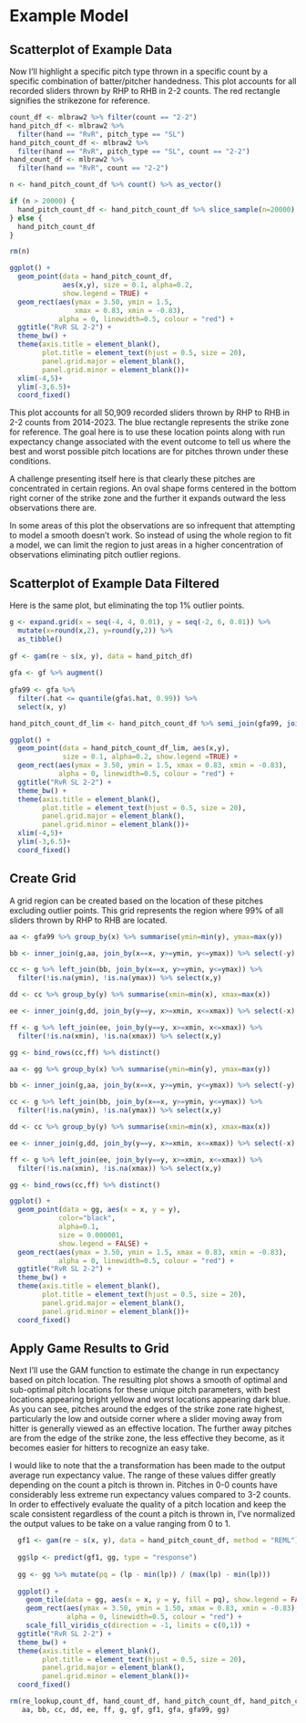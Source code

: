 # Example Model

## Scatterplot of Example Data

Now I'll highlight a specific pitch type thrown in a specific count by a specific combination of batter/pitcher handedness. This plot accounts for all recorded sliders thrown by RHP to RHB in 2-2 counts. The red rectangle signifies the strikezone for reference.

```r
count_df <- mlbraw2 %>% filter(count == "2-2")
hand_pitch_df <- mlbraw2 %>% 
  filter(hand == "RvR", pitch_type == "SL")
hand_pitch_count_df <- mlbraw2 %>% 
  filter(hand == "RvR", pitch_type == "SL", count == "2-2")
hand_count_df <- mlbraw2 %>% 
  filter(hand == "RvR", count == "2-2")
```

```r
n <- hand_pitch_count_df %>% count() %>% as_vector()

if (n > 20000) {
  hand_pitch_count_df <- hand_pitch_count_df %>% slice_sample(n=20000)
} else {
  hand_pitch_count_df
}

rm(n)
```

```r
ggplot() +
  geom_point(data = hand_pitch_count_df, 
             aes(x,y), size = 0.1, alpha=0.2, 
             show.legend = TRUE) +
  geom_rect(aes(ymax = 3.50, ymin = 1.5, 
                xmax = 0.83, xmin = -0.83),
            alpha = 0, linewidth=0.5, colour = "red") +
  ggtitle("RvR SL 2-2") +
  theme_bw() + 
  theme(axis.title = element_blank(),
        plot.title = element_text(hjust = 0.5, size = 20),
        panel.grid.major = element_blank(), 
        panel.grid.minor = element_blank())+
  xlim(-4,5)+
  ylim(-3,6.5)+
  coord_fixed()
```

This plot accounts for all 50,909 recorded sliders thrown by RHP to RHB in 2-2 counts from 2014-2023. The blue rectangle represents the strike zone for reference. The goal here is to use these location points along with run expectancy change associated with the event outcome to tell us where the best and worst possible pitch locations are for pitches thrown under these conditions.

A challenge presenting itself here is that clearly these pitches are concentrated in certain regions. An oval shape forms centered in the bottom right corner of the strike zone and the further it expands outward the less observations there are.

In some areas of this plot the observations are so infrequent that attempting to model a smooth doesn't work. So instead of using the whole region to fit a model, we can limit the region to just areas in a higher concentration of observations eliminating pitch outlier regions.

## Scatterplot of Example Data Filtered

Here is the same plot, but eliminating the top 1% outlier points.

```r
g <- expand.grid(x = seq(-4, 4, 0.01), y = seq(-2, 6, 0.01)) %>% 
  mutate(x=round(x,2), y=round(y,2)) %>% 
  as_tibble()
  
gf <- gam(re ~ s(x, y), data = hand_pitch_df)
  
gfa <- gf %>% augment()
  
gfa99 <- gfa %>% 
  filter(.hat <= quantile(gfa$.hat, 0.99)) %>% 
  select(x, y)
```

```r
hand_pitch_count_df_lim <- hand_pitch_count_df %>% semi_join(gfa99, join_by(x,y))
```

```r
ggplot() +
  geom_point(data = hand_pitch_count_df_lim, aes(x,y), 
             size = 0.1, alpha=0.2, show.legend =TRUE) +
  geom_rect(aes(ymax = 3.50, ymin = 1.5, xmax = 0.83, xmin = -0.83),
            alpha = 0, linewidth=0.5, colour = "red") +
  ggtitle("RvR SL 2-2") +
  theme_bw() + 
  theme(axis.title = element_blank(),
        plot.title = element_text(hjust = 0.5, size = 20),
        panel.grid.major = element_blank(), 
        panel.grid.minor = element_blank())+
  xlim(-4,5)+
  ylim(-3,6.5)+
  coord_fixed()
```

## Create Grid

A grid region can be created based on the location of these pitches excluding outlier points. This grid represents the region where 99% of all sliders thrown by RHP to RHB are located.

```r
aa <- gfa99 %>% group_by(x) %>% summarise(ymin=min(y), ymax=max(y))

bb <- inner_join(g,aa, join_by(x==x, y>=ymin, y<=ymax)) %>% select(-y) %>% distinct()

cc <- g %>% left_join(bb, join_by(x==x, y>=ymin, y<=ymax)) %>% 
  filter(!is.na(ymin), !is.na(ymax)) %>% select(x,y)

dd <- cc %>% group_by(y) %>% summarise(xmin=min(x), xmax=max(x))

ee <- inner_join(g,dd, join_by(y==y, x>=xmin, x<=xmax)) %>% select(-x) %>% distinct()

ff <- g %>% left_join(ee, join_by(y==y, x>=xmin, x<=xmax)) %>% 
  filter(!is.na(xmin), !is.na(xmax)) %>% select(x,y)

gg <- bind_rows(cc,ff) %>% distinct()

aa <- gg %>% group_by(x) %>% summarise(ymin=min(y), ymax=max(y))

bb <- inner_join(g,aa, join_by(x==x, y>=ymin, y<=ymax)) %>% select(-y) %>% distinct()

cc <- g %>% left_join(bb, join_by(x==x, y>=ymin, y<=ymax)) %>% 
  filter(!is.na(ymin), !is.na(ymax)) %>% select(x,y)

dd <- cc %>% group_by(y) %>% summarise(xmin=min(x), xmax=max(x))

ee <- inner_join(g,dd, join_by(y==y, x>=xmin, x<=xmax)) %>% select(-x) %>% distinct()

ff <- g %>% left_join(ee, join_by(y==y, x>=xmin, x<=xmax)) %>% 
  filter(!is.na(xmin), !is.na(xmax)) %>% select(x,y)

gg <- bind_rows(cc,ff) %>% distinct()
```

```r
ggplot() +
  geom_point(data = gg, aes(x = x, y = y),
            color="black",
            alpha=0.1,
            size = 0.000001,
            show.legend = FALSE) +
  geom_rect(aes(ymax = 3.50, ymin = 1.5, xmax = 0.83, xmin = -0.83),
            alpha = 0, linewidth=0.5, colour = "red") +
  ggtitle("RvR SL 2-2") +
  theme_bw() + 
  theme(axis.title = element_blank(),
        plot.title = element_text(hjust = 0.5, size = 20),
        panel.grid.major = element_blank(), 
        panel.grid.minor = element_blank())+
  coord_fixed()
```

## Apply Game Results to Grid

Next I'll use the GAM function to estimate the change in run expectancy based on pitch location. The resulting plot shows a smooth of optimal and sub-optimal pitch locations for these unique pitch parameters, with best locations appearing bright yellow and worst locations appearing dark blue. As you can see, pitches around the edges of the strike zone rate highest, particularly the low and outside corner where a slider moving away from hitter is generally viewed as an effective location. The further away pitches are from the edge of the strike zone, the less effective they become, as it becomes easier for hitters to recognize an easy take.

I would like to note that the a transformation has been made to the output average run expectancy value. The range of these values differ greatly depending on the count a pitch is thrown in. Pitches in 0-0 counts have considerably less extreme run expectancy values compared to 3-2 counts. In order to effectively evaluate the quality of a pitch location and keep the scale consistent regardless of the count a pitch is thrown in, I've normalized the output values to be take on a value ranging from 0 to 1.

```r
  gf1 <- gam(re ~ s(x, y), data = hand_pitch_count_df, method = "REML")
  
  gg$lp <- predict(gf1, gg, type = "response")
  
  gg <- gg %>% mutate(pq = (lp - min(lp)) / (max(lp) - min(lp)))
  
  ggplot() + 
    geom_tile(data = gg, aes(x = x, y = y, fill = pq), show.legend = FALSE) +
    geom_rect(aes(ymax = 3.50, ymin = 1.50, xmax = 0.83, xmin = -0.83),
              alpha = 0, linewidth=0.5, colour = "red") +
    scale_fill_viridis_c(direction = -1, limits = c(0,1)) +
  ggtitle("RvR SL 2-2") +
  theme_bw() + 
  theme(axis.title = element_blank(),
        plot.title = element_text(hjust = 0.5, size = 20),
        panel.grid.major = element_blank(), 
        panel.grid.minor = element_blank())+
  coord_fixed()
```

```r
rm(re_lookup,count_df, hand_count_df, hand_pitch_count_df, hand_pitch_count_df_lim, hand_pitch_df,
   aa, bb, cc, dd, ee, ff, g, gf, gf1, gfa, gfa99, gg)
```
